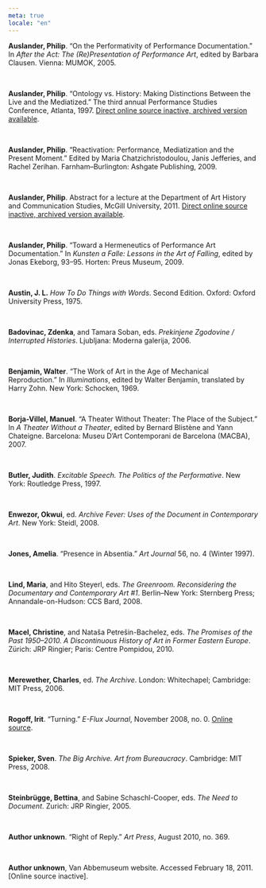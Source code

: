 ```yaml
---
meta: true
locale: "en"
---
```


**Auslander, Philip**. “On the Performativity of Performance Documentation.” In *After the Act: The (Re)Presentation of Performance Art*, edited by Barbara Clausen. Vienna: MUMOK, 2005.

<br/>

**Auslander, Philip**. “Ontology vs. History: Making Distinctions Between the Live and the Mediatized.” The third annual Performance Studies Conference, Atlanta, 1997. [Direct online source inactive, archived version available](https://web.archive.org/web/20110716135135/http://webcast.gatech.edu/papers/arch/Auslander.html).

<br/>

**Auslander, Philip**. “Reactivation: Performance, Mediatization and the Present Moment.” Edited by Maria Chatzichristodoulou, Janis Jefferies, and Rachel Zerihan. Farnham–Burlington: Ashgate Publishing, 2009.

<br/>

**Auslander, Philip**. Abstract for a lecture at the Department of Art History and Communication Studies, McGill University, 2011. [Direct online source inactive, archived version available](https://web.archive.org/web/20110325074631/http://www.mcgill.ca/ahcs/ahcsevents/speakerseries/#AUSLANDER).

<br/>

**Auslander, Philip**. “Toward a Hermeneutics of Performance Art Documentation.” In *Kunsten a Falle: Lessons in the Art of Falling*, edited by Jonas Ekeborg, 93–95. Horten: Preus Museum, 2009.

<br/>

**Austin, J. L.** *How To Do Things with Words*. Second Edition. Oxford: Oxford University Press, 1975.

<br/>

**Badovinac, Zdenka**, and Tamara Soban, eds. *Prekinjene Zgodovine / Interrupted Histories*. Ljubljana: Moderna galerija, 2006.

<br/>

**Benjamin, Walter**. “The Work of Art in the Age of Mechanical Reproduction.” In *Illuminations*, edited by Walter Benjamin, translated by Harry Zohn. New York: Schocken, 1969.

<br/>

**Borja-Villel, Manuel**. “A Theater Without Theater: The Place of the Subject.” In *A Theater Without a Theater*, edited by Bernard Blistène and Yann Chateigne. Barcelona: Museu D’Art Contemporani de Barcelona (MACBA), 2007.

<br/>

**Butler, Judith**. *Excitable Speech. The Politics of the Performative*. New York: Routledge Press, 1997.

<br/>

**Enwezor, Okwui**, ed. *Archive Fever: Uses of the Document in Contemporary Art*. New York: Steidl, 2008.

<br/>

**Jones, Amelia**. “Presence in Absentia.” *Art Journal* 56, no. 4 (Winter 1997).

<br/>

**Lind, Maria**, and Hito Steyerl, eds. *The Greenroom. Reconsidering the Documentary and Contemporary Art #1*. Berlin–New York: Sternberg Press; Annandale-on-Hudson: CCS Bard, 2008.

<br/>

**Macel, Christine**, and Nataša Petrešin-Bachelez, eds. *The Promises of the Past 1950–2010. A Discontinuous History of Art in Former Eastern Europe*. Zürich: JRP Ringier; Paris: Centre Pompidou, 2010.

<br/>

**Merewether, Charles**, ed. *The Archive*. London: Whitechapel; Cambridge: MIT Press, 2006.

<br/>

**Rogoff, Irit**. “Turning.” *E-Flux Journal*, November 2008, no. 0. [Online source](https://www.e-flux.com/journal/00/68470/turning/).

<br/>

**Spieker, Sven**. *The Big Archive. Art from Bureaucracy*. Cambridge: MIT Press, 2008.

<br/>

**Steinbrügge, Bettina**, and Sabine Schaschl-Cooper, eds. *The Need to Document*. Zurich: JRP Ringier, 2005.

<br/>

**Author unknown**. “Right of Reply.” *Art Press*, August 2010, no. 369.

<br/>

**Author unknown**, Van Abbemuseum website. Accessed February 18, 2011. [Online source inactive].
